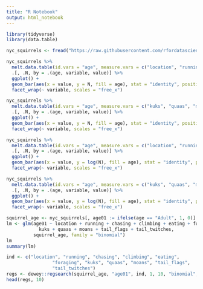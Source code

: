 ```yaml
---
title: "R Notebook"
output: html_notebook
---
```


```r
library(tidyverse)
library(data.table)
```


```r
nyc_squirrels <- fread("https://raw.githubusercontent.com/rfordatascience/tidytuesday/master/data/2019/2019-10-29/nyc_squirrels.csv")
```

```r
nyc_squirrels %>%
  melt.data.table(id.vars = "age", measure.vars = c("location", "running", "chasing", "climbing", "eating", "foraging")) %>%
  .[, .N, by = .(age, variable, value)] %>%
  ggplot() +
  geom_bar(aes(x = value, y = N, fill = age), stat = "identity", position = "dodge") +
  facet_wrap(~ variable, scales = "free_x")

nyc_squirrels %>%
  melt.data.table(id.vars = "age", measure.vars = c("kuks", "quaas", "moans", "tail_flags", "tail_twitches")) %>%
  .[, .N, by = .(age, variable, value)] %>%
  ggplot() +
  geom_bar(aes(x = value, y = N, fill = age), stat = "identity", position = "dodge") +
  facet_wrap(~ variable, scales = "free_x")
```

```r
nyc_squirrels %>%
  melt.data.table(id.vars = "age", measure.vars = c("location", "running", "chasing", "climbing", "eating", "foraging")) %>%
  .[, .N, by = .(age, variable, value)] %>%
  ggplot() +
  geom_bar(aes(x = value, y = log(N), fill = age), stat = "identity", position = "dodge") +
  facet_wrap(~ variable, scales = "free_x")

nyc_squirrels %>%
  melt.data.table(id.vars = "age", measure.vars = c("kuks", "quaas", "moans", "tail_flags", "tail_twitches")) %>%
  .[, .N, by = .(age, variable, value)] %>%
  ggplot() +
  geom_bar(aes(x = value, y = log(N), fill = age), stat = "identity", position = "dodge") +
  facet_wrap(~ variable, scales = "free_x")
```

```r
squirrel_age <- nyc_squirrels[, age01 := ifelse(age == "Adult", 1, 0)]
lm <- glm(age01 ~ location + running + chasing + climbing + eating + foraging + 
            kuks + quaas + moans + tail_flags + tail_twitches, 
          squirrel_age, family = "binomial") 
lm
summary(lm)

ind <- c("location", "running", "chasing", "climbing", "eating", 
                 "foraging", "kuks", "quaas", "moans", "tail_flags", 
                 "tail_twitches")
regs <- dewey::regsearch(squirrel_age, "age01", ind, 1, 10, "binomial", 0, FALSE, TRUE)
head(regs, 10)
```

